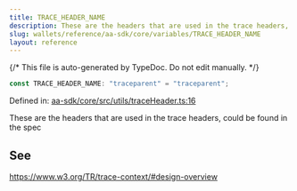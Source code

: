 ```yaml
---
title: TRACE_HEADER_NAME
description: These are the headers that are used in the trace headers, could be found in the spec
slug: wallets/reference/aa-sdk/core/variables/TRACE_HEADER_NAME
layout: reference
---
```


{/* This file is auto-generated by TypeDoc. Do not edit manually. */}

```ts
const TRACE_HEADER_NAME: "traceparent" = "traceparent";
```

Defined in: [aa-sdk/core/src/utils/traceHeader.ts:16](https://github.com/alchemyplatform/aa-sdk/blob/ad165355d980f9a16dd388088895bfc851df8656/aa-sdk/core/src/utils/traceHeader.ts#L16)

These are the headers that are used in the trace headers, could be found in the spec

## See

https://www.w3.org/TR/trace-context/#design-overview
